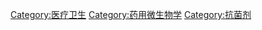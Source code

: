 {{Commonscat|Antiseptics}}

[[Category:医疗卫生|Category:医疗卫生]]
[[Category:药用微生物学|Category:药用微生物学]]
[[Category:抗菌剂|Category:抗菌剂]]